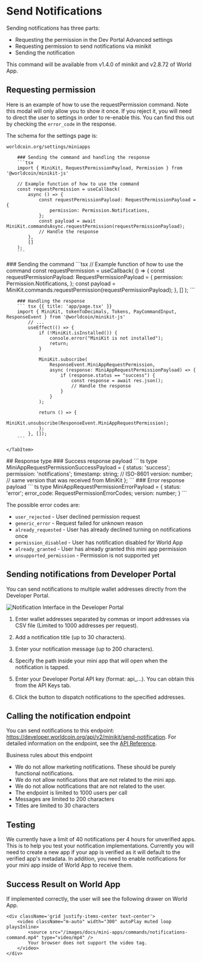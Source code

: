 # Send Notifications

Sending notifications has three parts:

-   Requesting the permission in the Dev Portal Advanced settings
-   Requesting permission to send notifications via minikit
-   Sending the notification

This command will be available from v1.4.0 of minikit and v2.8.72 of World App.

## Requesting permission

Here is an example of how to use the requestPermission command.
Note this modal will only allow you to show it once. If you reject it, you will need to direct the user to settings in order to re-enable this.
You can find this out by checking the `error_code` in the response.

The schema for the settings page is:

```
worldcoin.org/settings/miniapps
```

<Tabs>
  <TabItem label="Async handlers">

        ### Sending the command and handling the response
        ```tsx
        import { MiniKit, RequestPermissionPayload, Permission } from '@worldcoin/minikit-js'

        // Example function of how to use the command
        const requestPermission = useCallback(
            async () => {
                const requestPermissionPayload: RequestPermissionPayload = {
                    permission: Permission.Notifications,
                };
                const payload = await MiniKit.commandsAsync.requestPermission(requestPermissionPayload);
                // Handle the response
            },
            []
        );
        ```

  </TabItem>

  <TabItem label="Event listeners">
        ### Sending the command 
        ```tsx
        // Example function of how to use the command
        const requestPermission = useCallback(
            () => {
                const requestPermissionPayload: RequestPermissionPayload = {
                    permission: Permission.Notifications,
                };
                const payload = MiniKit.commands.requestPermission(requestPermissionPayload);
                },
            []
        );
        ```

        ### Handling the response
        ``` tsx {{ title: 'app/page.tsx' }}
        import { MiniKit, tokenToDecimals, Tokens, PayCommandInput, ResponseEvent } from '@worldcoin/minikit-js'
            // ...
            useEffect(() => {
                if (!MiniKit.isInstalled()) {
                    console.error("MiniKit is not installed");
                    return;
                }

                MiniKit.subscribe(
                    ResponseEvent.MiniAppRequestPermission,
                    async (response: MiniAppRequestPermissionPayload) => {
                        if (response.status == "success") {
                            const response = await res.json();
                            // Handle the response
                        }
                    }
                );

                return () => {
                    MiniKit.unsubscribe(ResponseEvent.MiniAppRequestPermission);
                };
            }, []);
        ```

    </TabItem>

</Tabs>
## Response type 
### Success response payload
``` ts
type MiniAppRequestPermissionSuccessPayload = {
    status: 'success';
    permission: 'notifications';
    timestamp: string;  // ISO-8601
    version: number;    // same version that was received from MiniKit
};
```
### Error response payload
``` ts
type MiniAppRequestPermissionErrorPayload = {
    status: 'error';
    error_code: RequestPermissionErrorCodes;
    version: number;
}
```

The possible error codes are:

-   `user_rejected` - User declined permission request
-   `generic_error` - Request failed for unknown reason
-   `already_requested` - User has already declined turning on notifications once
-   `permission_disabled` - User has notification disabled for World App
-   `already_granted` - User has already granted this mini app permission
-   `unsupported_permission` - Permission is not supported yet

## Sending notifications from Developer Portal

You can send notifications to multiple wallet addresses directly from the Developer Portal.

![Notification Interface in the Developer Portal](/images/docs/mini-apps/commands/notifications-dev-portal.png)

1. Enter wallet addresses separated by commas or import addresses via CSV file (Limited to 1000 addresses per request).

2. Add a notification title (up to 30 characters).

3. Enter your notification message (up to 200 characters).

4. Specify the path inside your mini app that will open when the notification is tapped.

5. Enter your Developer Portal API key (format: api\_...). You can obtain this from the API Keys tab.

6. Click the button to dispatch notifications to the specified addresses.

## Calling the notification endpoint

You can send notifications to this endpoint: https://developer.worldcoin.org/api/v2/minikit/send-notification.
For detailed information on the endpoint, see the [API Reference](/mini-apps/reference/api#send-notification).

Business rules about this endpoint

-   We do not allow marketing notifications. These should be purely functional notifications.
-   We do not allow notifications that are not related to the mini app.
-   We do not allow notifications that are not related to the user.
-   The endpoint is limited to 1000 users per call
-   Messages are limited to 200 characters
-   Titles are limited to 30 characters

## Testing

We currently have a limit of 40 notifications per 4 hours for unverified apps. This is to help you test your notification implementations.
Currently you will need to create a new app if your app is verified as it will default to the verified app's metadata. In addition, you need
to enable notifications for your mini app inside of World App to receive them.

## Success Result on World App

If implemented correctly, the user will see the following drawer on World App.

    <div className='grid justify-items-center text-center'>
        <video className="m-auto" width="300" autoPlay muted loop playsInline>
            <source src="/images/docs/mini-apps/commands/notifications-command.mp4" type="video/mp4" />
    		Your browser does not support the video tag.
    	</video>
    </div>
